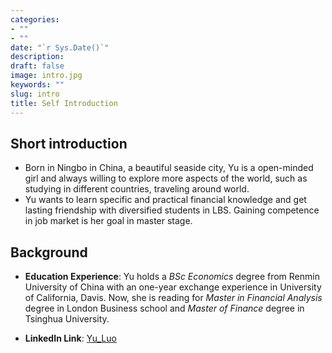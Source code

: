 ```yaml
---
categories:
- ""
- ""
date: "`r Sys.Date()`"
description: 
draft: false
image: intro.jpg
keywords: ""
slug: intro
title: Self Introduction
---
```


## **Short introduction**

* Born in Ningbo in China, a beautiful seaside city, Yu is a open-minded girl and always willing to explore more aspects of the world, such as studying in different countries, traveling around world.
* Yu wants to learn specific and practical financial knowledge and get lasting friendship with diversified students in LBS. Gaining competence in job market is her goal in master stage.

## **Background**
* **Education Experience**: Yu holds a *BSc Economics* degree from Renmin University of China with an one-year exchange experience in University of California, Davis. Now, she is reading for *Master in Financial Analysis* degree in London Business school and *Master of Finance* degree in Tsinghua University.

* **LinkedIn Link**: [Yu_Luo](https://www.linkedin.com/chatin/wnc/in/yu-luo-b91845183)